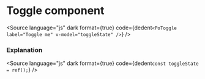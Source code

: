 # Toggle component




<Story of={PoToggleStories.Toggle} />

<Source
	language="js"
	dark
	format={true}
	code={dedent`
    <PoToggle label="Toggle me" v-model="toggleState" />
  `}
/>

### Explanation

<ArgTypes of={PoToggleStories} />

<Source
	language="js"
	dark
	format={true}
	code={dedent`
    const toggleState = ref();
  `}
/>
